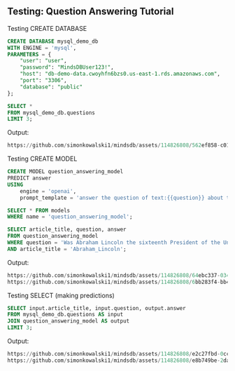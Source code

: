 ## Testing: Question Answering Tutorial

Testing CREATE DATABASE
```sql
CREATE DATABASE mysql_demo_db
WITH ENGINE = 'mysql',
PARAMETERS = {
    "user": "user",
    "password": "MindsDBUser123!",
    "host": "db-demo-data.cwoyhfn6bzs0.us-east-1.rds.amazonaws.com",
    "port": "3306",
    "database": "public"
};

SELECT *
FROM mysql_demo_db.questions
LIMIT 3;

```
Output:
```sql
https://github.com/simonkowalski1/mindsdb/assets/114826808/562ef858-c010-49bd-9fa0-4342bd66a9bc)
```

Testing CREATE MODEL
```sql
CREATE MODEL question_answering_model
PREDICT answer
USING
    engine = 'openai',
    prompt_template = 'answer the question of text:{{question}} about text:{{article_title}}';

SELECT * FROM models
WHERE name = 'question_answering_model';

SELECT article_title, question, answer
FROM question_answering_model
WHERE question = 'Was Abraham Lincoln the sixteenth President of the United States?'
AND article_title = 'Abraham_Lincoln';

```
Output:
```sql
https://github.com/simonkowalski1/mindsdb/assets/114826808/64ebc337-0349-4ab5-a403-399785602c8e
https://github.com/simonkowalski1/mindsdb/assets/114826808/6bb283f4-bb43-4adc-9aac-5cfa3b42ff94
```

Testing SELECT (making predictions)
```sql
SELECT input.article_title, input.question, output.answer
FROM mysql_demo_db.questions AS input
JOIN question_answering_model AS output
LIMIT 3;
```
Output:
```sql
https://github.com/simonkowalski1/mindsdb/assets/114826808/e2c27fbd-0cc7-4a61-9e19-895d18976ca5
https://github.com/simonkowalski1/mindsdb/assets/114826808/e8b749be-2daf-45f8-a1c2-59595970281b
```
